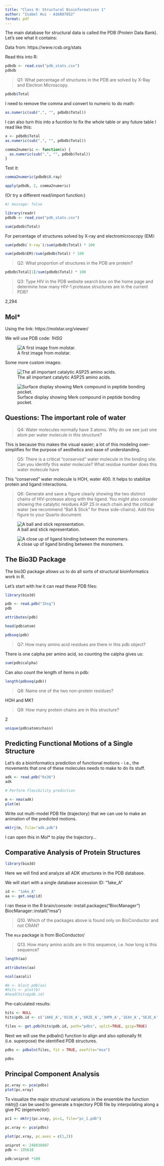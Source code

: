 ```yaml
---
title: "Class 9: Structural Bioinformatives 1"
author: "Isabel Hui - A16887852"
format: pdf
---
```


The main database for structural data is called the PDB (Protein Data Bank). Let's see what it contains:

Data from: https://www.rcsb.org/stats

Read this into R:
```r
pdbdb <- read.csv("pdb_stats.csv")
pdbdb
```

> Q1: What percentage of structures in the PDB are solved by X-Ray and Electron Microscopy.

```r
pdbdb$Total
```

I need to remove the comma and convert to numeric to do math:

```r
as.numeric(sub(",", "", pdbdb$Total))
```

I can also turn this into a fucntion to fix the whole table or any future table I read like this:

```r
x <- pdbdb$Total
as.numeric(sub(",", "", pdbdb$Total))
```

```r
comma2numeric <- function(x) {
  as.numeric(sub(",", "", pdbdb$Total))
}
```

Test it:

```r
comma2numeric(pdbdb$X.ray)
```

```r
apply(pdbdb, 2, comma2numeric)
```

(Or try a different read/import function:)

```r
#/ message: false

library(readr)
pdbdb <- read_csv("pdb_stats.csv")
```

```r
sum(pdbdb$Total)
```

For percentage of structures solved by X-ray and electromicroscopy (EM):

```r
sum(pdbdb$`X-ray`)/sum(pdbdb$Total) * 100
```

```r
sum(pdbdb$EM)/sum(pdbdb$Total) * 100
```



> Q2: What proportion of structures in the PDB are protein?

```r
pdbdb$Total[1]/sum(pdbdb$Total) * 100
```


> Q3: Type HIV in the PDB website search box on the home page and determine how many HIV-1 protease structures are in the current PDB?

2,294

## Mol*

Using the link: https://molstar.org/viewer/

We will use PDB code: *1HSG*

![A first image from molstar.](1HSG.png)

Some more custom images:

![The all important catalytic ASP25 amino acids.](1HSG(1).png)

![Surface display showing Merk compound in peptide bonding pocket.](1HSG(2).png)


## Questions: The important role of water

> Q4: Water molecules normally have 3 atoms. Why do we see just one atom per water molecule in this structure?

This is because this makes the visual easier; a lot of this modeling over-simplifies for the purpose of aesthetics and ease of understanding.

> Q5: There is a critical “conserved” water molecule in the binding site. Can you identify this water molecule? What residue number does this water molecule have

This "conserved" water molecule is HOH, water 400. It helps to stabilize protein and ligand interactions.

> Q6: Generate and save a figure clearly showing the two distinct chains of HIV-protease along with the ligand. You might also consider showing the catalytic residues ASP 25 in each chain and the critical water (we recommend “Ball & Stick” for these side-chains). Add this figure to your Quarto document.

![A ball and stick representation.](1HSG(3).png)

![A close up of ligand binding between the monomers.](1HSG(4).png)


## The Bio3D Package

The bio3D package allows us to do all sorts of structural bioinformatics work in R.

Let's start with hw it can read these PDB files:

```r
library(bio3d)

pdb <- read.pdb("1hsg")
pdb
```

```r
attributes(pdb)
```

```r
head(pdb$atom)
```

```r
pdbseq(pdb)
```

> Q7: How many amino acid residues are there in this pdb object? 

There is one calpha per amino acid, so counting the calpha gives us:

```r
sum(pdb$calpha)
```

Can also count the length of items in pdb:

```r
length(pdbseq(pdb))
```

> Q8: Name one of the two non-protein residues? 

HOH and MK1

> Q9: How many protein chains are in this structure? 

2

```r
unique(pdb$atom$chain)
```


## Predicting Functional Motions of a Single Structure

Let's do a bioinformatics prediction of functional motions - i.e., the movements that one of these molecules needs to make to do its stuff.

```r
adk <- read.pdb("6s36")
adk
```

```r
# Perform flexibility prediction

m <- nma(adk)
plot(m)
```

Write out multi-model PDB file (trajectory) that we can use to make an animation of the predicted motions.

```r
mktrj(m, file="adk.pdb")
```

I can open this in Mol* to play the trajectory...

## Comparative Analysis of Protein Structures

```r
library(bio3d)
```

Here we will find and analyze all ADK structures in the PDB database.

We will start with a single database accession ID: "1ake_A"

```r
id <- "1ake_A"
aa <- get.seq(id)
```

I ran these in the R brain/console:
install.packages("BiocManager")
BiocManager::install("msa")

> Q10. Which of the packages above is found only on BioConductor and not CRAN? 

The `msa` package is from BioConductor/

> Q13. How many amino acids are in this sequence, i.e. how long is this sequence? 

```r
length(aa)
```

```r
attributes(aa)
```

```r
ncol(aa$ali)
```

```r
#b <- blast.pdb(aa)
#hits <- plot(b)
#head(hits$pdb.id)
```

Pre-calculated results:

```r
hits <- NULL
hits$pdb.id <- c('1AKE_A','6S36_A','6RZE_A','3HPR_A','1E4V_A','5EJE_A','1E4Y_A','3X2S_A','6HAP_A','6HAM_A','4K46_A','3GMT_A','4PZL_A')
```

```r
files <- get.pdb(hits$pdb.id, path="pdbs", split=TRUE, gzip=TRUE)
```

Next we will use the pdbaln() function to align and also optionally fit (i.e. superpose) the identified PDB structures.

```r
pdbs <- pdbaln(files, fit = TRUE, exefile="msa")
```

```r
pdbs
```

## Principal Component Analysis

```r
pc.xray <- pca(pdbs)
plot(pc.xray)
```

To visualize the major structural variations in the ensemble the function mktrj() can be used to generate a trajectory PDB file by interpolating along a give PC (eigenvector):

```r
pc1 <- mktrj(pc.xray, pc=1, file="pc_1.pdb")
```

```r
pc.xray <- pca(pdbs)
```

```r
plot(pc.xray, pc.axes = c(1,2))
```

```r
uniprot <- 248838887
pdb <- 195610

pdb/uniprot *100
```




